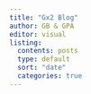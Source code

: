 ```yaml
---
title: "Gx2 Blog"
author: GB & GPA
editor: visual
listing:
  contents: posts
  type: default
  sort: "date"
  categories: true
---
```

